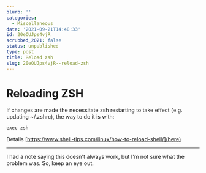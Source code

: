 ```yaml
---
blurb: ''
categories:
  - Miscellaneous
date: '2021-09-21T14:48:33'
id: 20eOUJps4vjR
scrubbed_2021: false
status: unpublished
type: post
title: Reload zsh
slug: 20eOUJps4vjR--reload-zsh
---
```


Reloading ZSH
=============

If changes are made the necessitate zsh restarting to take effect (e.g. updating ~/.zshrc), the way to do it is with:

	exec zsh


Details [https://www.shell-tips.com/linux/how-to-reload-shell/](here)


---

I had a note saying this doesn't always work, but I'm not sure what the problem was. So, keep an eye out.
